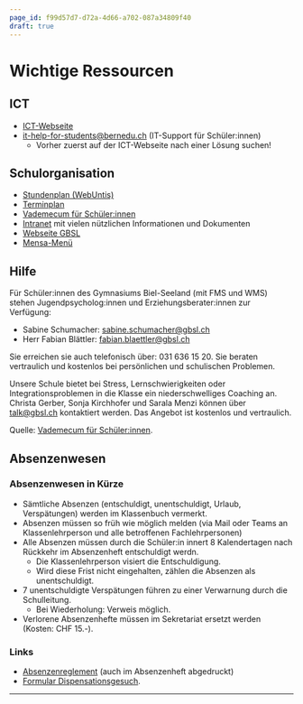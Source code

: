 ```yaml
---
page_id: f99d57d7-d72a-4d66-a702-087a34809f40
draft: true
---
```


# Wichtige Ressourcen

## ICT
- [ICT-Webseite](https://ict.gbsl.website/)
- [it-help-for-students@bernedu.ch](mailto:it-help-for-students@bernedu.ch) (IT-Support für Schüler:innen)
  - Vorher zuerst auf der ICT-Webseite nach einer Lösung suchen!

## Schulorganisation
- [Stundenplan (WebUntis)](https://webuntis.com/)
- [Terminplan](https://events.gbsl.website/)
- [Vademecum für Schüler:innen](https://erzbe.sharepoint.com/sites/GYMB/gbs/gym/vsus)
- [Intranet](https://erzbe.sharepoint.com/sites/GYMB/gbs/gym) mit vielen nützlichen Informationen und Dokumenten
- [Webseite GBSL](https://www.gbsl.ch/)
- [Mensa-Menü](https://clients.scolarest.ch/gymbiel/de/Mensa)

## Hilfe
Für Schüler:innen des Gymnasiums Biel-Seeland (mit FMS und WMS) stehen Jugendpsycholog:innen und Erziehungsberater:innen zur Verfügung:
  - Sabine Schumacher: [sabine.schumacher@gbsl.ch](mailto:sabine.schumacher@gbsl.ch)
  - Herr Fabian Blättler: [fabian.blaettler@gbsl.ch](mailto:fabian.blaettler@gbsl.ch)

Sie erreichen sie auch telefonisch über: 031 636 15 20. Sie beraten vertraulich und kostenlos bei persönlichen und schulischen Problemen.

Unsere Schule bietet bei Stress, Lernschwierigkeiten oder Integrationsproblemen in die Klasse ein niederschwelliges Coaching an. Christa Gerber, Sonja Kirchhofer und Sarala Menzi können über talk@gbsl.ch kontaktiert werden. Das Angebot ist kostenlos und vertraulich.

Quelle: [Vademecum für Schüler:innen](https://erzbe.sharepoint.com/sites/GYMB/gbs/gym/vsus).

## Absenzenwesen
### Absenzenwesen in Kürze
- Sämtliche Absenzen (entschuldigt, unentschuldigt, Urlaub, Verspätungen) werden im Klassenbuch vermerkt.
- Absenzen müssen so früh wie möglich melden (via Mail oder Teams an Klassenlehrperson und alle betroffenen Fachlehrpersonen)
- Alle Absenzen müssen durch die Schüler:in innert 8 Kalendertagen nach Rückkehr im Absenzenheft entschuldigt werdn.
  - Die Klassenlehrperson visiert die Entschuldigung.
  - Wird diese Frist nicht eingehalten, zählen die Absenzen als unentschuldigt.
- 7 unentschuldigte Verspätungen führen zu einer Verwarnung durch die Schulleitung.
  - Bei Wiederholung: Verweis möglich.
- Verlorene Absenzenhefte müssen im Sekretariat ersetzt werden (Kosten: CHF 15.-).

### Links
- [Absenzenreglement](https://www.gbsl.ch/wp-content/uploads/2020/05/Absenzenreglement_19_V0109.pdf) (auch im Absenzenheft abgedruckt)
- [Formular Dispensationsgesuch](https://erzbe.sharepoint.com/sites/GYMB/gbs/gym/dok/SiteAssets/Forms/AllItems.aspx?id=%2Fsites%2FGYMB%2Fgbs%2Fgym%2Fdok%2FSiteAssets%2FFO%5FGesuch%5FDispensation%5FX0111%2Epdf&parent=%2Fsites%2FGYMB%2Fgbs%2Fgym%2Fdok%2FSiteAssets).

---